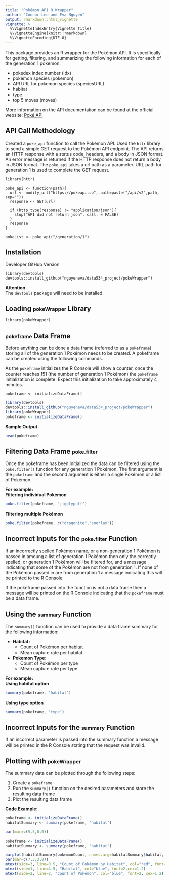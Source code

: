 ```yaml
---
title: "Pokémon API R Wrapper"
author: "Connor Lee and Eva Nguyen"
output: rmarkdown::html_vignette
vignette: >
  %\VignetteIndexEntry{Vignette Title}
  %\VignetteEngine{knitr::rmarkdown}
  %\VignetteEncoding{UTF-8}
---
```


This package provides an R wrapper for the Pokémon API. It is specifically for getting, filtering, and summarizing the following information for each of the generation 1 pokemon.  

  - pokedex index number (idx)
  - pokemon species (pokemon)
  - API URL for pokemon species (speciesURL)
  - habitat
  - type
  - top 5 moves (moves)    
    
More information on the API documentation can be found at the official website: [Poké API](https://pokeapi.co/)

## API Call Methodology 
Created a `poke_api` function to call the Pokémon API. Used the `httr` library to send a simple GET request to the Pokémon API endpoint. The API returns an HTTP response with a status code, headers, and a body in JSON format. An error message is returned if the HTTP response does not return a body in JSON format. The `poke_api` takes a url path as a parameter. URL path for generation 1 is used to complete the GET request. 

```
library(httr)

poke_api <- function(path){
  url <- modify_url("https://pokeapi.co", path=paste("/api/v2",path, sep=""))
  response <- GET(url)

  if (http_type(response) != "application/json"){
    stop("API did not return json", call. = FALSE)
  }
  response
}

pokeList <- poke_api("/generation/1")
```

## Installation 
Developer GitHub Version
```
library(devtools)   
devtools::install_github("nguyeneva/data534_project/pokeWrapper")
```
**Attention**  
The `devtools` package will need to be installed.

## Loading  <font size="3">pokeWrapper</font> Library
```
library(pokeWrapper)
```

## <font size="3">pokeframe</font> Data Frame
Before anything can be done a data frame (referred to as a `pokeframe`) storing all of the generation 1 Pokémon needs to be created. A pokeframe can be created using the following commands.

As the `pokeframe` initializes the R Console will show a counter, once the counter reaches 151 (the number of generation 1 Pokémon) the `pokeframe` initialization is complete. Expect this initialization to take approximately 4 minutes.
```
pokeframe <- initializeDataFrame()
```
```r
library(devtools)
devtools::install_github("nguyeneva/data534_project/pokeWrapper")
library(pokeWrapper)
pokeframe <- initializeDataFrame()
```
**Sample Output**   
```r
head(pokeframe)
```


## Filtering Data Frame <font size="3">poke.filter</font>
Once the pokeframe has been initialized the data can be filtered using the `poke.filter()` function for any generation 1 Pokémon. The first argument is the `pokeframe` and the second argument is either a single Pokémon or a list of Pokémon.  

**For example:**  
**Filtering individual Pokémon**
```r
poke.filter(pokeframe, "jigglypuff")
```

**Filtering multiple Pokémon**
```r
poke.filter(pokeframe, c("dragonite","snorlax"))
```

## Incorrect Inputs for the <font size="3">poke.filter</font> Function
If an incorrectly spelled Pokémon name, or a non-generation 1 Pokémon is passed in amoung a list of generation 1 Pokémon then only the correctly spelled, or generation 1 Pokémon will be filtered for, and a message indicating that some of the Pokémon are not from generation 1. If none of the Pokémon passed in are from generation 1 a message indicating this will be printed to the R Console.

If the pokeframe passed into the function is not a data frame then a message will be printed on the R Console indicating that the `pokeframe` must be a data frame.

## Using the <font size="3">summary</font> Function
The `summary()` function can be used to provide a data frame summary for the following information:

- **Habitat:**
  - Count of Pokémon per habitat
  - Mean capture rate per habitat
- **Pokemon Type:**
  - Count of Pokémon per type
  - Mean capture rate per type
  
**For example:**  
**Using habitat option**
```r
summary(pokeframe, 'habitat')
```
**Using type option**
```r
summary(pokeframe, 'type')
```


## Incorrect Inputs for the <font size="3">summary</font> Function
If an incorrect parameter is passed into the summary function a message will be printed in the R Console stating that the request was invalid.

## Plotting with <font size="3">pokeWrapper</font> 
The summary data can be plotted through the following steps:

1. Create a `pokeframe`
2. Run the `summary()` function on the desired parameters and store the resulting data frame
3. Plot the resulting data frame

**Code Example:**
```r
pokeframe <- initializeDataFrame()
habitatSummary <- summary(pokeframe, 'habitat')
```

```r
par(mar=c(5,5,0,0))
```

```r
pokeframe <- initializeDataFrame()
habitatSummary <- summary(pokeframe, 'habitat')
```

```r
barplot(habitatSummary$pokemonCount, names.arg=habitatSummary$habitat, las=2,col="#FFCC33")
par(mar=c(7,3,3,0))
mtext(side=3, line=0.5, "Count of Pokémon by Habitat", col="red", font=3, cex=2)
mtext(side=1, line=4.5, "Habitat", col="blue", font=2,cex=1.2)
mtext(side=2, line=2, "Count of Pokémon", col="blue", font=2, cex=1.2)
```
